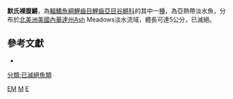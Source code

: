 {{Speciesbox
| status = EX 
| status_system = IUCN3.1
| status_ref = <ref name=IUCN>{{cite iucn | author = NatureServe | year = 2013 | title = ''Empetrichthys merriami'' | volume = 2013 | page = e.T7705A15364173 | doi = 10.2305/IUCN.UK.2013-1.RLTS.T7705A15364173.en }}</ref>
| image = Empetrichthys.merriami.dsj.jpg
| taxon = Empetrichthys merriami
| authority = {{tsl|en|Charles Henry Gilbert|C. H. Gilbert}}, 1893
}}
'''默氏裸腹鱂'''，為[[輻鰭魚綱|輻鰭魚綱]][[鯉齒目|鯉齒目]][[鯉齒亞目|鯉齒亞目]][[谷鱂科|谷鱂科]]的其中一[[種|種]]，為亞熱帶淡水魚，分布於[[北美洲|北美洲]][[美國|美國]][[內華達州|內華達州]]Ash Meadows淡水流域，體長可達5公分，已滅絕。
== 參考文獻 ==
{{reflist}}
*{{FishBase_species|genus=Empetrichthys|species=merriami|year=2014|month=10}}

{{Taxonbar|from=Q3761723}}

[[Category:IUCN紅色名錄絕滅物種|EM]]
[[Category:裸腹鱂屬|M]]
[[Category:1893年描述的魚類|E]]
[[分類:已滅絕魚類|分類:已滅絕魚類]]

{{魚類小作品}}